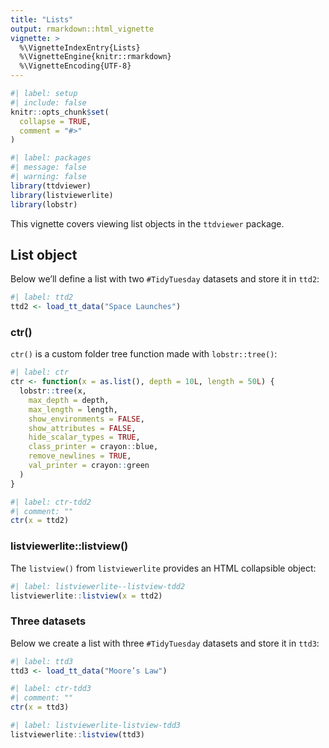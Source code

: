 ```yaml
---
title: "Lists"
output: rmarkdown::html_vignette
vignette: >
  %\VignetteIndexEntry{Lists}
  %\VignetteEngine{knitr::rmarkdown}
  %\VignetteEncoding{UTF-8}
---
```


```r
#| label: setup
#| include: false
knitr::opts_chunk$set(
  collapse = TRUE,
  comment = "#>"
)
```

```r
#| label: packages
#| message: false
#| warning: false
library(ttdviewer)
library(listviewerlite)
library(lobstr)
```

This vignette covers viewing list objects in the `ttdviewer` package.

## List object

Below we'll define a list with two `#TidyTuesday` datasets and store it in  `ttd2`:

```r
#| label: ttd2
ttd2 <- load_tt_data("Space Launches")
```

### ctr()

`ctr()` is a custom folder tree function made with `lobstr::tree()`:

```r
#| label: ctr
ctr <- function(x = as.list(), depth = 10L, length = 50L) {
  lobstr::tree(x,
    max_depth = depth,
    max_length = length,
    show_environments = FALSE,
    show_attributes = FALSE,
    hide_scalar_types = TRUE,
    class_printer = crayon::blue,
    remove_newlines = TRUE,
    val_printer = crayon::green
  )
}
```

```r
#| label: ctr-tdd2
#| comment: ""
ctr(x = ttd2)
```

### listviewerlite::listview()

The `listview()` from `listviewerlite` provides an HTML collapsible object:

```r
#| label: listviewerlite--listview-tdd2
listviewerlite::listview(x = ttd2)
```

### Three datasets

Below we create a list with three `#TidyTuesday` datasets and store it in  `ttd3`:

```r
#| label: ttd3
ttd3 <- load_tt_data("Moore’s Law")
```

```r
#| label: ctr-tdd3
#| comment: ""
ctr(x = ttd3)
```

```r
#| label: listviewerlite-listview-tdd3
listviewerlite::listview(ttd3)
```
